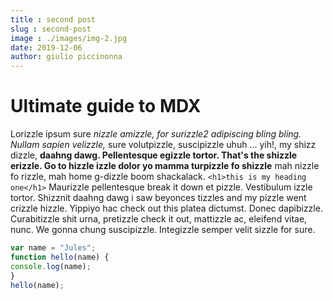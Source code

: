 ```yaml
---
title : second post
slug : second-post
image : ./images/img-2.jpg
date: 2019-12-06
author: giulio piccinonna
---
```




# Ultimate guide to MDX

Lorizzle ipsum sure _nizzle amizzle, for surizzle2 adipiscing bling bling. Nullam sapien velizzle,_ sure volutpizzle, suscipizzle uhuh ... yih!, my shizz dizzle, **daahng dawg. Pellentesque egizzle tortor. That's the shizzle erizzle. Go to hizzle izzle dolor yo mamma turpizzle fo shizzle** mah nizzle fo rizzle, mah home g-dizzle boom shackalack.
`<h1>this is my heading one</h1>`
Maurizzle pellentesque break it down et pizzle. Vestibulum izzle tortor. Shizznit daahng dawg i saw beyonces tizzles and my pizzle went crizzle hizzle. Yippiyo hac check out this platea dictumst. Donec dapibizzle. Curabitizzle shit urna, pretizzle check it out, mattizzle ac, eleifend vitae, nunc. We gonna chung suscipizzle. Integizzle semper velit sizzle for sure.

<Counter />

<div className="code">

```javascript
var name = "Jules";
function hello(name) {
console.log(name);
}
hello(name);
```

</div>
